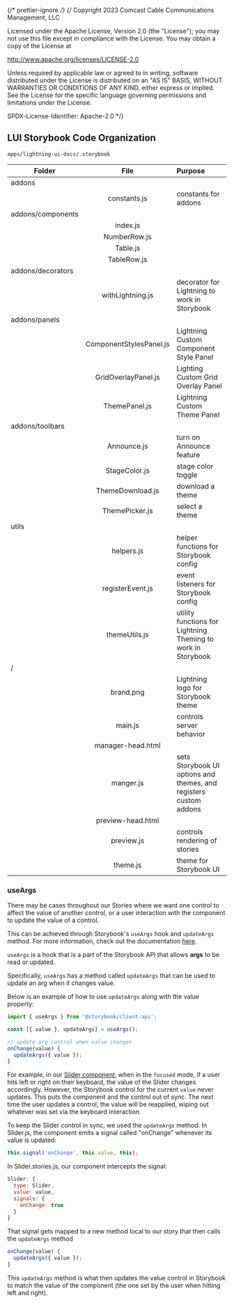 {/* prettier-ignore */}
{/*
Copyright 2023 Comcast Cable Communications Management, LLC

Licensed under the Apache License, Version 2.0 (the "License");
you may not use this file except in compliance with the License.
You may obtain a copy of the License at

http://www.apache.org/licenses/LICENSE-2.0

Unless required by applicable law or agreed to in writing, software
distributed under the License is distributed on an "AS IS" BASIS,
WITHOUT WARRANTIES OR CONDITIONS OF ANY KIND, either express or implied.
See the License for the specific language governing permissions and
limitations under the License.

SPDX-License-Identifier: Apache-2.0
\*/}


<Meta title="Docs/Storybook Structure" />

## LUI Storybook Code Organization

`apps/lightning-ui-docs/.storybook`

| Folder            |          File           | Purpose                                                           |
| ----------------- | :---------------------: | :---------------------------------------------------------------- |
| addons            |                         |                                                                   |
|                   |      constants.js       | constants for addons                                              |
| addons/components |                         |                                                                   |
|                   |        index.js         |                                                                   |
|                   |      NumberRow.js       |                                                                   |
|                   |        Table.js         |                                                                   |
|                   |       TableRow.js       |                                                                   |
| addons/decorators |                         |                                                                   |
|                   |    withLightning.js     | decorator for Lightning to work in Storybook                      |
| addons/panels     |                         |                                                                   |
|                   | ComponentStylesPanel.js | Lightning Custom Component Style Panel                            |
|                   |   GridOverlayPanel.js   | Lighting Custom Grid Overlay Panel                                |
|                   |      ThemePanel.js      | Lightning Custom Theme Panel                                      |
| addons/toolbars   |                         |                                                                   |
|                   |       Announce.js       | turn on Announce feature                                          |
|                   |      StageColor.js      | stage color toggle                                                |
|                   |    ThemeDownload.js     | download a theme                                                  |
|                   |     ThemePicker.js      | select a theme                                                    |
| utils             |                         |                                                                   |
|                   |       helpers.js        | helper functions for Storybook config                             |
|                   |    registerEvent.js     | event listeners for Storybook config                              |
|                   |      themeUtils.js      | utility functions for Lightning Theming to work in Storybook      |
| /                 |                         |                                                                   |
|                   |        brand.png        | Lightning logo for Storybook theme                                |
|                   |         main.js         | controls server behavior                                          |
|                   |    manager-head.html    |                                                                   |
|                   |        manger.js        | sets Storybook UI options and themes, and registers custom addons |
|                   |    preview-head.html    |                                                                   |
|                   |       preview.js        | controls rendering of stories                                     |
|                   |        theme.js         | theme for Storybook UI                                            |

### useArgs

There may be cases throughout our Stories where we want one control to affect the value of another control, or a user interaction with the component to update the value of a control.

This can be achieved through Storybook's `useArgs` hook and `updateArgs` method. For more information, check out the documentation [here](https://storybook.js.org/docs/vue/addons/addons-api#useargs).

`useArgs` is a hook that is a part of the Storybook API that allows **args** to be read or updated.

Specifically, `useArgs` has a method called `updateArgs` that can be used to update an arg when it changes value.

Below is an example of how to use `updateArgs` along with the value property:

```js
import { useArgs } from '@storybook/client-api';

const [{ value }, updateArgs] = useArgs();

// update arg control when value changes
onChange(value) {
  updateArgs({ value });
}
```

For example, in our [Slider component](../?path=/story/utilities-slider--basic), when in the `focused` mode, if a user hits left or right on their keyboard, the value of the Slider changes accordingly. However, the Storybook control for the current `value` never updates. This puts the component and the control out of sync. The next time the user updates a control, the value will be reapplied, wiping out whatever was set via the keyboard interaction.

To keep the Slider control in sync, we used the `updateArgs` method. In Slider.js, the component emits a signal called "onChange" whenever its value is updated:

```js
this.signal('onChange', this.value, this);
```

In Slider.stories.js, our component intercepts the signal:

```js
Slider: {
  type: Slider,
  value: value,
  signals: {
    onChange: true
  }
}
```

That signal gets mapped to a new method local to our story that then calls the `updateArgs` method

```js
onChange(value) {
  updateArgs({ value });
}
```

This `updateArgs` method is what then updates the value control in Storybook to match the value of the component (the one set by the user when hitting left and right).
